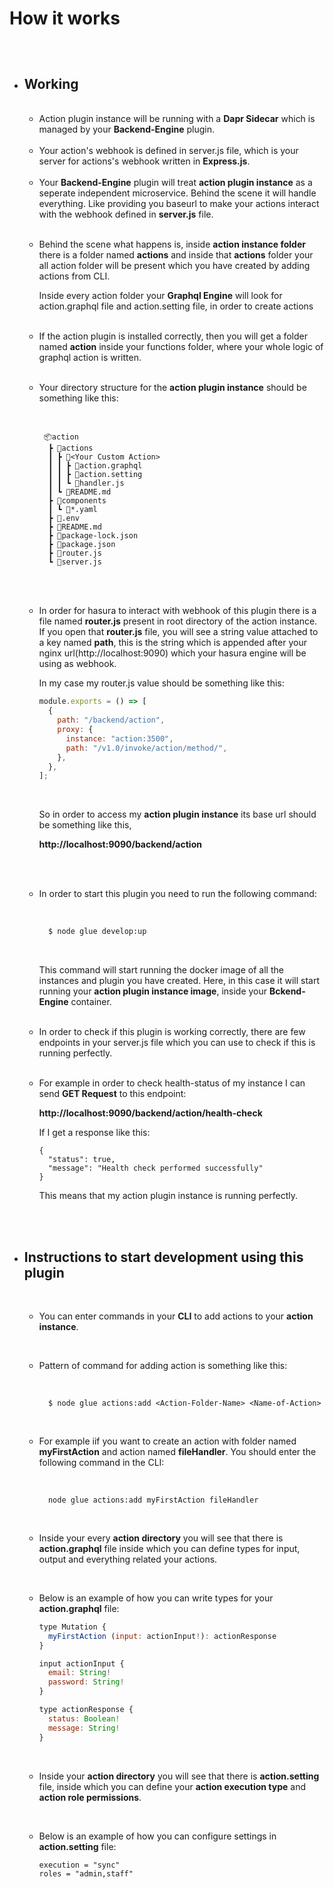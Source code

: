 
<Meta title="Functions.Action Plugin Docs/How It Works" />

# How it works

##

<br />

* ## Working

  <br />

  * Action plugin instance will be running with a **Dapr Sidecar** which
    is managed by your **Backend-Engine** plugin.

  <br />

  * Your action's webhook is defined in server.js file, which is your
    server for actions's webhook written in **Express.js**.

  <br />

  * Your **Backend-Engine** plugin will treat **action plugin instance** as a seperate
    independent microservice. Behind the scene it will handle everything. Like
    providing you baseurl to make your actions interact with the webhook defined in
    **server.js** file.

  <br />

  * Behind the scene what happens is, inside **action instance folder** there is a folder
    named **actions** and inside that **actions** folder your all action folder will be present
    which you have created by adding actions from CLI.

    Inside every action folder your **Graphql Engine** will look for action.graphql file and 
    action.setting file, in order to create actions

  <br />

  * If the action plugin is installed correctly, then you will get a folder named **action**
    inside your functions folder, where your whole logic of graphql action is written.

  <br />

  * Your directory structure for the **action plugin instance** should be something
    like this:

    <br />

    ```
     📦action
      ┣ 📂actions
      ┃ ┣ 📂<Your Custom Action>
      ┃ ┃ ┣ 📜action.graphql
      ┃ ┃ ┣ 📜action.setting
      ┃ ┃ ┗ 📜handler.js
      ┃ ┗ 📜README.md
      ┣ 📂components
      ┃ ┗ 📜*.yaml
      ┣ 📜.env
      ┣ 📜README.md
      ┣ 📜package-lock.json
      ┣ 📜package.json
      ┣ 📜router.js
      ┗ 📜server.js
    ```

    <br />
    <br />

  * In order for hasura to interact with webhook of this plugin there is a file named **router.js**
    present in root directory of the action instance. If you open that **router.js** file, you will see
    a string value attached to a key named **path**, this is the string which is appended after
    your nginx url(http://localhost:9090) which your hasura engine will be using as webhook.

    In my case my router.js value should be something like this:

    ```js
    module.exports = () => [
      {
        path: "/backend/action",
        proxy: {
          instance: "action:3500",
          path: "/v1.0/invoke/action/method/",
        },
      },
    ];
    ```

    <br />

    So in order to access my **action plugin instance** its base url should be
    something like this,

    **http://localhost:9090/backend/action**

  <br />
  <br />

  * In order to start this plugin you need to run the following command:

    <br />

    ```bash
      $ node glue develop:up
    ```

    <br />

    This command will start running the docker image of all the instances
    and plugin you have created. Here, in this case it will start running
    your **action plugin instance image**, inside your **Bckend-Engine** container.

  <br />

  - In order to check if this plugin is working correctly, there are
    few endpoints in your server.js file which you can use to check if this is
    running perfectly.

  <br />

  - For example in order to check health-status of my instance I can send
    **GET Request** to this endpoint:

    **http://localhost:9090/backend/action/health-check**

    If I get a response like this:

    ```
    {
      "status": true,
      "message": "Health check performed successfully"
    }
    ```

    This means that my action plugin instance is running perfectly.

  <br />
  <br />

* ## Instructions to start development using this plugin

  <br />

  * You can enter commands in your **CLI** to add actions to your **action instance**.

    <br />

  * Pattern of command for adding action is something like this:

    <br/>

    ```shell
      $ node glue actions:add <Action-Folder-Name> <Name-of-Action> 
    ```

    <br />

  * For example iif you want to create an action with folder named **myFirstAction** and action
  named **fileHandler**. You should enter the following command in the CLI:

    <br/>

    ```shell
      node glue actions:add myFirstAction fileHandler
    ```

    <br/>

  * Inside your every **action directory** you will see that there is **action.graphql**
    file inside which you can define types for input, output and everything related your
    actions.

    <br />

  * Below is an example of how you can write types for your **action.graphql** file:

    ```js
    type Mutation {
      myFirstAction (input: actionInput!): actionResponse
    }

    input actionInput {
      email: String!
      password: String!
    }

    type actionResponse {
      status: Boolean!
      message: String!
    }

    ```

    <br />

  * Inside your **action directory** you will see that there is
    **action.setting** file, inside which you can define your **action execution type**
    and **action role permissions**.

    <br />

  * Below is an example of how you can configure settings in **action.setting** file:

    ```
    execution = "sync"
    roles = "admin,staff"
    ```
